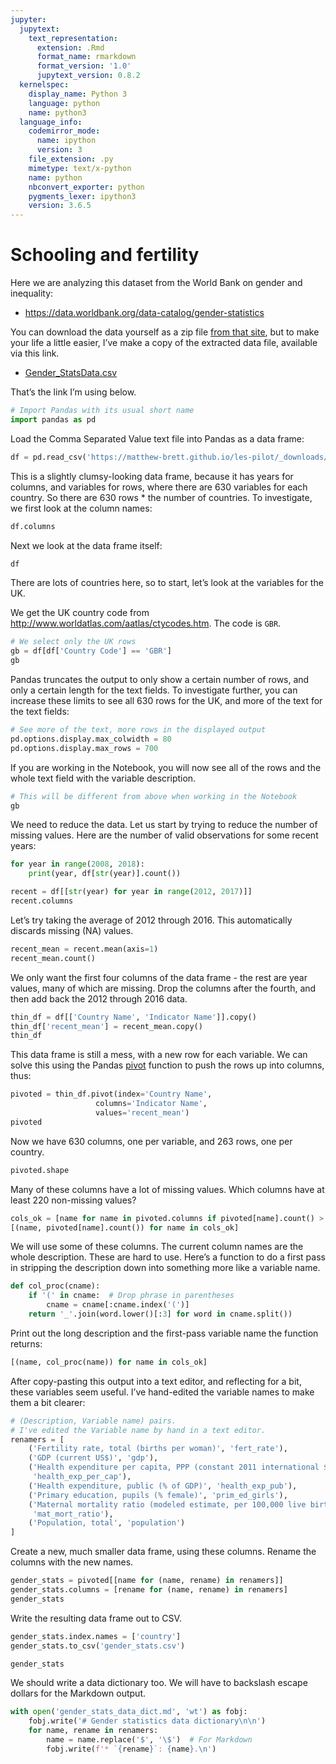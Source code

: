 ```yaml
---
jupyter:
  jupytext:
    text_representation:
      extension: .Rmd
      format_name: rmarkdown
      format_version: '1.0'
      jupytext_version: 0.8.2
  kernelspec:
    display_name: Python 3
    language: python
    name: python3
  language_info:
    codemirror_mode:
      name: ipython
      version: 3
    file_extension: .py
    mimetype: text/x-python
    name: python
    nbconvert_exporter: python
    pygments_lexer: ipython3
    version: 3.6.5
---
```


# Schooling and fertility

Here we are analyzing this dataset from the World Bank on gender and
inequality:

* [https://data.worldbank.org/data-catalog/gender-statistics](https://data.worldbank.org/data-catalog/gender-statistics)

You can download the data yourself as a zip file [from that site](http://databank.worldbank.org/data/download/Gender_Stats_csv.zip), but to
make your life a little easier, I’ve make a copy of the extracted data file, available via this link.

* [Gender_StatsData.csv](https://matthew-brett.github.io/les-pilot/_downloads/Gender_StatsData.csv)

That's the link I'm using below.

```python
# Import Pandas with its usual short name
import pandas as pd
```

Load the Comma Separated Value text file into Pandas as a data frame:

```python
df = pd.read_csv('https://matthew-brett.github.io/les-pilot/_downloads/Gender_StatsData.csv')
```

This is a slightly clumsy-looking data frame, because it has years for
columns, and variables for rows, where there are 630 variables for each
country.  So there are 630 rows \* the number of countries.  To investigate,
we first look at the column names:

```python
df.columns
```

Next we look at the data frame itself:

```python
df
```

There are lots of countries here, so to start, let’s look at the variables for
the UK.

We get the UK country code from [http://www.worldatlas.com/aatlas/ctycodes.htm](http://www.worldatlas.com/aatlas/ctycodes.htm).
The code is `GBR`.

```python
# We select only the UK rows
gb = df[df['Country Code'] == 'GBR']
gb
```

Pandas truncates the output to only show a certain number of rows, and only a
certain length for the text fields.  To investigate further, you can increase
these limits to see all 630 rows for the UK, and more of the text for the text
fields:

```python
# See more of the text, more rows in the displayed output
pd.options.display.max_colwidth = 80
pd.options.display.max_rows = 700
```

If you are working in the Notebook, you will now see all of the rows and the
whole text field with the variable description.

```python
# This will be different from above when working in the Notebook
gb
```

We need to reduce the data.  Let us start by trying to reduce the number of missing values.  Here are the number of valid observations for some recent years:

```python
for year in range(2008, 2018):
    print(year, df[str(year)].count())
```

```python
recent = df[[str(year) for year in range(2012, 2017)]]
recent.columns
```

Let's try taking the average of 2012 through 2016. This automatically discards missing (NA) values.

```python
recent_mean = recent.mean(axis=1)
recent_mean.count()
```

We only want the first four columns of the data frame - the rest are year
values, many of which are missing.  Drop the columns after the fourth, and
then add back the 2012 through 2016 data.

```python
thin_df = df[['Country Name', 'Indicator Name']].copy()
thin_df['recent_mean'] = recent_mean.copy()
thin_df
```

This data frame is still a mess, with a new row for each variable.  We can
solve this using the Pandas
[pivot](http://pandas.pydata.org/pandas-docs/stable/reshaping.html) function
to push the rows up into columns, thus:

```python
pivoted = thin_df.pivot(index='Country Name',
                   columns='Indicator Name',
                   values='recent_mean')
pivoted
```

Now we have 630 columns, one per variable, and 263 rows, one per country.

```python
pivoted.shape
```

Many of these columns have a lot of missing values.  Which columns have at least 220 non-missing values?

```python
cols_ok = [name for name in pivoted.columns if pivoted[name].count() > 220]
[(name, pivoted[name].count()) for name in cols_ok]
```

We will use some of these columns.  The current column names are the whole description.  These are hard to use.  Here's a function to do a first pass in stripping the description down into something more like a variable name.

```python
def col_proc(cname):
    if '(' in cname:  # Drop phrase in parentheses
        cname = cname[:cname.index('(')]
    return '_'.join(word.lower()[:3] for word in cname.split())
```

Print out the long description and the first-pass variable name the function returns:

```python
[(name, col_proc(name)) for name in cols_ok]
```

After copy-pasting this output into a text editor, and reflecting for a bit, these variables seem useful.  I've hand-edited the variable names to make them a bit clearer:


```python
# (Description, Variable name) pairs.
# I've edited the Variable name by hand in a text editor.
renamers = [   
    ('Fertility rate, total (births per woman)', 'fert_rate'),
    ('GDP (current US$)', 'gdp'),
    ('Health expenditure per capita, PPP (constant 2011 international $)', 
     'health_exp_per_cap'),
    ('Health expenditure, public (% of GDP)', 'health_exp_pub'),
    ('Primary education, pupils (% female)', 'prim_ed_girls'),
    ('Maternal mortality ratio (modeled estimate, per 100,000 live births)',
     'mat_mort_ratio'),
    ('Population, total', 'population')
]
```

Create a new, much smaller data frame, using these columns.  Rename the columns with the new names.

```python
gender_stats = pivoted[[name for (name, rename) in renamers]]
gender_stats.columns = [rename for (name, rename) in renamers]
gender_stats
```

Write the resulting data frame out to CSV.

```python
gender_stats.index.names = ['country']
gender_stats.to_csv('gender_stats.csv')
```

```python
gender_stats
```

We should write a data dictionary too.  We will have to backslash escape dollars for the Markdown output.

```python
with open('gender_stats_data_dict.md', 'wt') as fobj:
    fobj.write('# Gender statistics data dictionary\n\n')
    for name, rename in renamers:
        name = name.replace('$', '\$')  # For Markdown
        fobj.write(f'* `{rename}`: {name}.\n')
```
